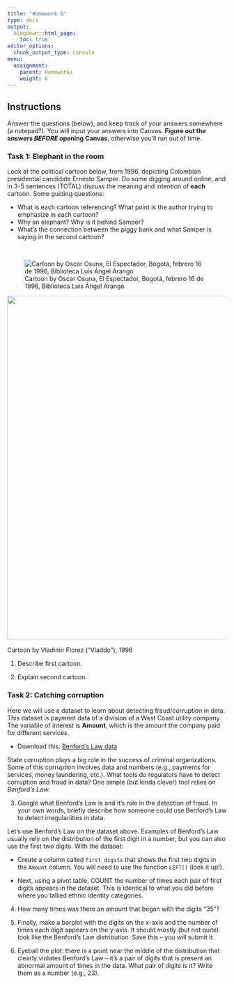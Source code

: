 ```yaml
---
title: "Homework 6"
type: docs
output:
  blogdown::html_page:
    toc: true
editor_options: 
  chunk_output_type: console
menu:
  assignment:
    parent: Homeworks
    weight: 6
---
```






## Instructions



Answer the questions (below), and keep track of your answers somewhere (a notepad?). You will input your answers into Canvas. **Figure out the answers *BEFORE* opening Canvas**, otherwise you'll run out of time. 




### Task 1: Elephant in the room


Look at the political cartoon below, from 1996, depicting Colombian presidential candidate Ernesto Samper. Do some digging around online, and in 3-5 sentences (TOTAL) discuss the meaning and intention of **each** cartoon. Some guiding questions:

- What is each cartoon referencing? What point is the author trying to emphasize in each cartoon?
- Why an elephant? Why is it behind Samper? 
- What's the connection between the piggy bank and what Samper is saying in the second cartoon?

\

![Cartoon by Oscar Osuna, El Espectador, Bogotá, febrero 16 de 1996, Biblioteca Luis Ángel Arango](/images/samper-y-el-elefante.jpg)


<img src="/images/vladdo-samper.jpg" width="700" height="790">

Cartoon by Vladimir Florez ("Vladdo"), 1996



1. Describe first cartoon. 


2. Explain second cartoon. 



### Task 2: Catching corruption


Here we will use a dataset to learn about detecting fraud/corruption in data. This dataset is payment data of a division of a West Coast utility company. The variable of interest is **Amount**, which is the amount the company paid for different services. 


- Download this: <i class="fas fa-download"></i> [Benford's Law data](/files/benford.csv)


State corruption plays a big role in the success of criminal organizations. Some of this corruption involves data and numbers (e.g., payments for services, money laundering, etc.). What tools do regulators have to detect corruption and fraud in data? One simple (but kinda clever) tool relies on *Benford's Law*. 


3. Google what Benford's Law is and it's role in the detection of fraud. In your own words, briefly describe how someone could use Benford's Law to detect irregulariities in data. 


Let's use Benford's Law on the dataset above. Examples of Benford's Law usually rely on the distribution of the first digit in a number, but you can also use the first two digits. With the dataset:

- Create a column called `first_digits` that shows the first two digits in the `Amount` column. You will need to use the function `LEFT()` (look it up!). 

- Next, using a pivot table, COUNT the number of times each pair of first digits appears in the dataset. This is identical to what you did before where you tallied ethnic identity categories. 

4. How many times was there an amount that began with the digits "35"?


5. Finally, make a barplot with the digits on the x-axis and the number of times each digit appears on the y-axis. It should *mostly* (but not quite) look like the Benford's Law distribution. Save this -- you will submit it. 


6. Eyeball the plot: there is a point near the middle of the distribution that clearly violates Benford's Law -- it's a pair of digits that is present an abnormal amount of times in the data. What pair of digits is it? Write them as a number (e.g., 23). 

